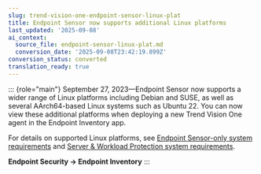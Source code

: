 ```yaml
---
slug: trend-vision-one-endpoint-sensor-linux-plat
title: Endpoint Sensor now supports additional Linux platforms
last_updated: '2025-09-08'
ai_context:
  source_file: endpoint-sensor-linux-plat.md
  conversion_date: '2025-09-08T23:42:19.899Z'
conversion_status: converted
translation_ready: true
---
```


::: {role="main"}
September 27, 2023—Endpoint Sensor now supports a wider range of Linux platforms including Debian and SUSE, as well as several AArch64-based Linux systems such as Ubuntu 22. You can now view these additional platforms when deploying a new Trend Vision One agent in the Endpoint Inventory app.

For details on supported Linux platforms, see [Endpoint Sensor-only system requirements](es-agent-sys-reqs.mdx) and [Server & Workload Protection system requirements](swp-agent-sys-requirements.mdx).

**Endpoint Security → Endpoint Inventory**
:::
